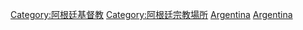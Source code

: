[[Category:阿根廷基督教|Category:阿根廷基督教]]
[[Category:阿根廷宗教場所|Category:阿根廷宗教場所]]
[[Category:南美洲教堂|Argentina]]
[[Category:各国教堂|Argentina]]